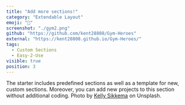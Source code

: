 ```yaml
---
title: "Add more sections!"
category: "Extendable Layout"
emoji: "🧰"
screenshot: "./gym2.png"
github: "https://github.com/kent28808/Gym-Heroes"
external: "https://kent28808.github.io/Gym-Heroes/"
tags:
  - Custom Sections
  - Easy-2-Use
visible: true
position: 3
---
```


The starter includes predefined sections as well as a template for new, custom sections. Moreover, you can add new projects to this section without additional coding. Photo by <a href="https://unsplash.com/@kellysikkema?utm_source=unsplash&utm_medium=referral&utm_content=creditCopyText" target="_blank" rel="nofollow noopener noreferrer" aria-label="External Link">Kelly Sikkema</a> on Unsplash.
